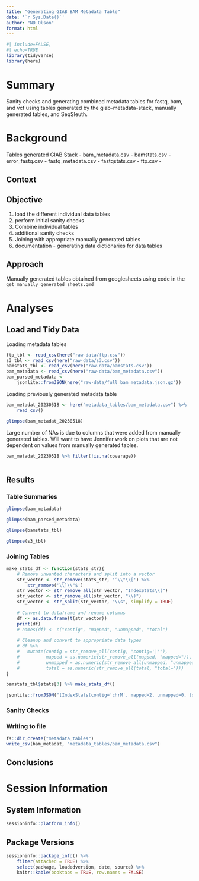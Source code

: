 ```yaml
---
title: "Generating GIAB BAM Metadata Table"
date: '`r Sys.Date()`'
author: "ND Olson"
format: html
---
```


```r
#| include=FALSE,
#| echo=TRUE
library(tidyverse)
library(here)
```

# Summary

<!-- Brief overview of analyses performed. Aim for three to five sentences, with the following parts: -->

<!-- 1.  **WHY** the analysis was performed - summary of Context and Objective sections below.\ -->

<!-- 2.  **HOW** the analysis was performed - summary of Approach section below.\ -->

<!-- 3.  **WHAT** was the outcome of the analysis - summary of the Analyses and Conclusions sections below. -->

Sanity checks and generating combined metadata tables for fastq, bam, and vcf using tables generated by the giab-metadata-stack, manually generated tables, and SeqSleuth.

# Background

<!-- Outline or write a rough draft of background section text before starting the analysis. Providing appropraite level of detail for the analysis scope and target audience (could be collaborator, supervisor, or future you.) After analysis is complete revise section as needed and appropriate. -->

Tables generated GIAB Stack - bam_metadata.csv - bamstats.csv - error_fastq.csv - fastq_metadata.csv - fastqstats.csv - ftp.csv -

## Context

<!-- General background information for reader to understand **WHY** the analysis was performance. -->

## Objective

<!-- The objective statement provides an explicit description of the questions (related to the **WHY** ) you aim to address with the analyses. -->

1.  load the different individual data tables
2.  perform initial sanity checks
3.  Combine individual tables
4.  additional sanity checks
5.  Joining with appropriate manually generated tables
6.  documentation - generating data dictionaries for data tables

## Approach

<!-- Brief description can be 1 or more sentences or bullet points with **HOW** you plan to perform accomplish the objective. After the analyses is complete revise as appropriate so that it reflects **HOW** the objective was addressed. This section is equivalent to a manuscript methods section. For a formal analyses this section can be the starting point for relevant methods sections. -->

Manually generated tables obtained from googlesheets using code in the `get_manually_generated_sheets.qmd`

# Analyses

<!-- The analyses goes here and can use the following structure. This is the **WHAT** was done part of the analyses -->

## Load and Tidy Data

<!-- Reading input files and transform into tidy data structures for exploratory and statistical analyses. Make sure to document reasoning behind data transformations and manipulations. The code provides documentation on how the transformations were performed.  -->

Loading metadata tables

```r
ftp_tbl <- read_csv(here("raw-data/ftp.csv"))
s3_tbl <- read_csv(here("raw-data/s3.csv"))
bamstats_tbl <- read_csv(here("raw-data/bamstats.csv"))
bam_metadata <- read_csv(here("raw-data/bam_metadata.csv"))
bam_parsed_metadata <-
    jsonlite::fromJSON(here("raw-data/full_bam_metadata.json.gz"))
```

Loading previously generated metadata table

```r
bam_metadat_20230518 <- here("metadata_tables/bam_metadata.csv") %>% 
    read_csv()
```

```r
glimpse(bam_metadat_20230518)
```

Large number of NAs is due to columns that were added from manually generated tables. 
Will want to have Jennifer work on plots that are not dependent on values from manually generated tables.
```r
bam_metadat_20230518 %>% filter(!is.na(coverage))
```

```r

```

## Results

### Table Summaries
```r
glimpse(bam_metadata)
```

```r
glimpse(bam_parsed_metadata)
```

```r
glimpse(bamstats_tbl)
```

```r
glimpse(s3_tbl)
```

### Joining Tables

```r
make_stats_df <- function(stats_str){
    # Remove unwanted characters and split into a vector
    str_vector <- str_remove(stats_str, '^\\"\\[') %>% 
        str_remove('\\]\\"$')
    str_vector <- str_remove_all(str_vector, "IndexStats\\(")
    str_vector <- str_remove_all(str_vector, "\\)")
    str_vector <- str_split(str_vector, "\\s", simplify = TRUE)
    
    # Convert to dataframe and rename columns
    df <- as.data.frame(t(str_vector))
    print(df)
    # names(df) <- c("contig", "mapped", "unmapped", "total")
    
    # Cleanup and convert to appropriate data types
    # df %>%
    #   mutate(contig = str_remove_all(contig, "contig='|'"),
    #          mapped = as.numeric(str_remove_all(mapped, "mapped=")),
    #          unmapped = as.numeric(str_remove_all(unmapped, "unmapped=")),
    #          total = as.numeric(str_remove_all(total, "total=")))
}

bamstats_tbl$stats[3] %>% make_stats_df()
```
```r
jsonlite::fromJSON("[IndexStats(contig='chrM', mapped=2, unmapped=0, total=2), IndexStats(contig='chr1', mapped=89, unmapped=11, total=100)]")
```


### Sanity Checks 


### Writing to file
```r
fs::dir_create("metadata_tables")
write_csv(bam_metadat, "metadata_tables/bam_metadata.csv")
```

## Conclusions

<!-- -   Brief concluding remarks about the analyses performed. -->

<!-- -   Any bugs or issues identified while performing the analyses. -->

# Session Information

<!-- The following sections (in addition to the header) provide the **WHO** and **WHERE** for the analyses was performed. -->

## System Information

```r
sessioninfo::platform_info()
```

## Package Versions

```r
sessioninfo::package_info() %>% 
    filter(attached = TRUE) %>% 
    select(package, loadedversion, date, source) %>%
    knitr::kable(booktabs = TRUE, row.names = FALSE)
```